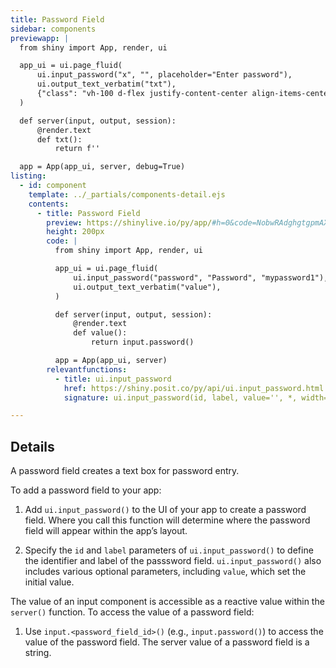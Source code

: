 ```yaml
---
title: Password Field
sidebar: components
previewapp: |
  from shiny import App, render, ui

  app_ui = ui.page_fluid(
      ui.input_password("x", "", placeholder="Enter password"),
      ui.output_text_verbatim("txt"),
      {"class": "vh-100 d-flex justify-content-center align-items-center px-4 flex-column"}
  )

  def server(input, output, session):
      @render.text
      def txt():
          return f''

  app = App(app_ui, server, debug=True)
listing:
  - id: component
    template: ../_partials/components-detail.ejs
    contents:
      - title: Password Field
        preview: https://shinylive.io/py/app/#h=0&code=NobwRAdghgtgpmAXGKAHVA6VBPMAaMAYwHsIAXOcpMAMwCdiYACAZwAsBLCbJjmVYnTJMAgujxM6lACZw6EgK4cAOhFVpUAfSVMAvEyVYoAcziaaAGyXSAFKqYODHDF1QKym1FBYsA7oNtlMC8ffzppIIkgyKYgmGwQvwCARiCASgwoaWlNQgtvFjtgsgBaAFYmGAAPEqh3YiYKKtLCSgo6dLx7R0NidzcPJo8ANzkAIygyPiLhqCs4Tu6HECC8gqDEWLBhthLkgAZ9pgArBRYpmmwSknI267a5JjmOYwgSjgoYFnvbuiZUGplIIAX1UGSyOTWPiK8Vq9UacGaP3a6VUaIgshorDkozoNlc7gkfTIAwkLDgPg4pDSiCWTAAAsSBnT6VIMXIMEM6ZimLN5jYaXTHJI4GQFHQILwIAMjKEAgL0ep0HpROgbBptBwyTi5GkwMCALpAA
        height: 200px
        code: |
          from shiny import App, render, ui

          app_ui = ui.page_fluid(
              ui.input_password("password", "Password", "mypassword1"), #<<
              ui.output_text_verbatim("value"),
          )

          def server(input, output, session):
              @render.text
              def value():
                  return input.password()

          app = App(app_ui, server)
        relevantfunctions:
          - title: ui.input_password
            href: https://shiny.posit.co/py/api/ui.input_password.html
            signature: ui.input_password(id, label, value='', *, width=None, placeholder=None)

---
```


:::{#component}
:::

## Details

A password field creates a text box for password entry. 

To add a password field to your app:

  1. Add `ui.input_password()` to the UI of your app to create a password field. Where you call this function will determine where the password field will appear within the app's layout. 

  2. Specify the `id` and `label` parameters of `ui.input_password()` to define the identifier and label of the passsword field. `ui.input_password()` also includes various optional parameters, including `value`, which set the initial value.

The value of an input component is accessible as a reactive value within the `server()` function. To access the value of a password field:

  1. Use `input.<password_field_id>()` (e.g., `input.password()`) to access the value of the password field. The server value of a password field is a string. 


